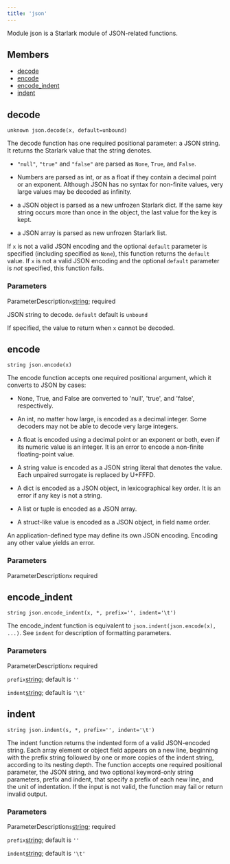 ```yaml
---
title: 'json'
---
```




Module json is a Starlark module of JSON-related functions.

## Members

- [decode](#decode)
- [encode](#encode)
- [encode\_indent](#encode-indent)
- [indent](#indent)

## decode

```
unknown json.decode(x, default=unbound)
```

 The decode function has one required positional parameter: a JSON string.
It returns the Starlark value that the string denotes.

- `"null"`, `"true"` and `"false"` are parsed as `None`, `True`, and `False`.

- Numbers are parsed as int, or as a float if they contain a decimal point or an exponent. Although JSON has no syntax for non-finite values, very large values may be decoded as infinity.

- a JSON object is parsed as a new unfrozen Starlark dict. If the same key string occurs more than once in the object, the last value for the key is kept.

- a JSON array is parsed as new unfrozen Starlark list.


If `x` is not a valid JSON encoding and the optional `default` parameter is specified (including specified as `None`), this function returns the `default` value.
If `x` is not a valid JSON encoding and the optional `default` parameter is _not_ specified, this function fails.


### Parameters

ParameterDescription`x`[string](../core/string.html);
 required

 JSON string to decode.
 `default`
 default is `unbound`

 If specified, the value to return when `x` cannot be decoded.


## encode

```
string json.encode(x)
```

The encode function accepts one required positional argument, which it converts to JSON by cases:

- None, True, and False are converted to 'null', 'true', and 'false', respectively.

- An int, no matter how large, is encoded as a decimal integer. Some decoders may not be able to decode very large integers.

- A float is encoded using a decimal point or an exponent or both, even if its numeric value is an integer. It is an error to encode a non-finite floating-point value.

- A string value is encoded as a JSON string literal that denotes the value. Each unpaired surrogate is replaced by U+FFFD.

- A dict is encoded as a JSON object, in lexicographical key order. It is an error if any key is not a string.

- A list or tuple is encoded as a JSON array.

- A struct-like value is encoded as a JSON object, in field name order.


An application-defined type may define its own JSON encoding.
Encoding any other value yields an error.



### Parameters

ParameterDescription`x`
 required

## encode\_indent

```
string json.encode_indent(x, *, prefix='', indent='\t')
```

 The encode\_indent function is equivalent to `json.indent(json.encode(x), ...)`. See `indent` for description of formatting parameters.


### Parameters

ParameterDescription`x`
 required

`prefix`[string](../core/string.html);
 default is `''`

`indent`[string](../core/string.html);
 default is `'\t'`

## indent

```
string json.indent(s, *, prefix='', indent='\t')
```

 The indent function returns the indented form of a valid JSON-encoded string.
Each array element or object field appears on a new line, beginning with the prefix string followed by one or more copies of the indent string, according to its nesting depth.
The function accepts one required positional parameter, the JSON string,
and two optional keyword-only string parameters, prefix and indent,
that specify a prefix of each new line, and the unit of indentation.
If the input is not valid, the function may fail or return invalid output.



### Parameters

ParameterDescription`s`[string](../core/string.html);
 required

`prefix`[string](../core/string.html);
 default is `''`

`indent`[string](../core/string.html);
 default is `'\t'`
